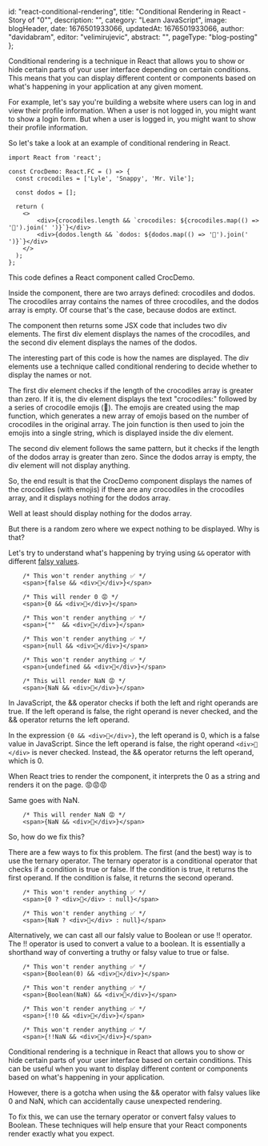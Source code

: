 
  id: "react-conditional-rendering",
  title: "Conditional Rendering in React - Story of \"0\"",
  description: "",
  category: "Learn JavaScript",
  image: blogHeader,
  date: 1676501933066,
  updatedAt: 1676501933066,
  author: "davidabram",
  editor: "velimirujevic",
  abstract: "",
  pageType: "blog-posting"
};

Conditional rendering is a technique in React that allows you to show or hide certain parts of your user interface depending on certain conditions. This means that you can display different content or components based on what's happening in your application at any given moment.

For example, let's say you're building a website where users can log in and view their profile information. When a user is not logged in, you might want to show a login form. But when a user is logged in, you might want to show their profile information.

So let's take a look at an example of conditional rendering in React.

```tsx
import React from 'react';

const CrocDemo: React.FC = () => {
  const crocodiles = ['Lyle', 'Snappy', 'Mr. Vile'];

  const dodos = [];

  return (
    <>
        <div>{crocodiles.length && `crocodiles: ${crocodiles.map(() => '🐊').join(' ')}`}</div>
        <div>{dodos.length && `dodos: ${dodos.map(() => '🦤').join(' ')}`}</div> 
    </>
  );
};

```



This code defines a React component called CrocDemo.

Inside the component, there are two arrays defined: crocodiles and dodos. The crocodiles array contains the names of three crocodiles, and the dodos array is empty. Of course that's the case, because dodos are extinct.

The component then returns some JSX code that includes two div elements. The first div element displays the names of the crocodiles, and the second div element displays the names of the dodos.

The interesting part of this code is how the names are displayed. The div elements use a technique called conditional rendering to decide whether to display the names or not.

The first div element checks if the length of the crocodiles array is greater than zero. If it is, the div element displays the text "crocodiles:" followed by a series of crocodile emojis (🐊). The emojis are created using the map function, which generates a new array of emojis based on the number of crocodiles in the original array. The join function is then used to join the emojis into a single string, which is displayed inside the div element.

The second div element follows the same pattern, but it checks if the length of the dodos array is greater than zero. Since the dodos array is empty, the div element will not display anything.

So, the end result is that the CrocDemo component displays the names of the crocodiles (with emojis) if there are any crocodiles in the crocodiles array, and it displays nothing for the dodos array.

Well at least should display nothing for the dodos array.

<Demo>

  <Island deferUntil="visible">
    <CrocDemo />
  </Island>

</Demo>

But there is a random zero where we expect nothing to be displayed. Why is that?

Let's try to understand what's happening by trying using `&&` operator with different [falsy values](https://developer.mozilla.org/en-US/docs/Glossary/Falsy). 

```tsx
    /* This won't render anything ✅ */
    <span>{false && <div>👋</div>}</span>

    /* This will render 0 😡 */
    <span>{0 && <div>👋</div>}</span>

    /* This won't render anything ✅ */
    <span>{""  && <div>👋</div>}</span>

    /* This won't render anything ✅ */
    <span>{null && <div>👋</div>}</span>

    /* This won't render anything ✅ */
    <span>{undefined && <div>👋</div>}</span>

    /* This will render NaN 😡 */
    <span>{NaN && <div>👋</div>}</span>
```
In JavaScript, the && operator checks if both the left and right operands are true. If the left operand is false, the right operand is never checked, and the && operator returns the left operand.

In the expression ```{0 && <div>👋</div>}```, the left operand is 0, which is a false value in JavaScript. Since the left operand is false, the right operand ```<div>👋</div>``` is never checked. Instead, the && operator returns the left operand, which is 0. 

When React tries to render the component, it interprets the 0 as a string and renders it on the page. 😡😡😡

Same goes with NaN. 

```tsx
    /* This will render NaN 😡 */
    <span>{NaN && <div>👋</div>}</span>
```

So, how do we fix this?

There are a few ways to fix this problem. The first (and the best) way is to use the ternary operator. The ternary operator is a conditional operator that checks if a condition is true or false. If the condition is true, it returns the first operand. If the condition is false, it returns the second operand.

```tsx
    /* This won't render anything ✅ */
    <span>{0 ? <div>👋</div> : null}</span>

    /* This won't render anything ✅ */
    <span>{NaN ? <div>👋</div> : null}</span>

```

Alternatively, we can cast all our falsly value to Boolean or use !! operator. 
The !! operator is used to convert a value to a boolean. It is essentially a shorthand way of converting a truthy or falsy value to true or false.

```tsx
    /* This won't render anything ✅ */
    <span>{Boolean(0) && <div>👋</div>}</span>

    /* This won't render anything ✅ */
    <span>{Boolean(NaN) && <div>👋</div>}</span>

    /* This won't render anything ✅ */
    <span>{!!0 && <div>👋</div>}</span>

    /* This won't render anything ✅ */
    <span>{!!NaN && <div>👋</div>}</span>
```

Conditional rendering is a technique in React that allows you to show or hide certain parts of your user interface based on certain conditions. This can be useful when you want to display different content or components based on what's happening in your application.

However, there is a gotcha when using the && operator with falsy values like 0 and NaN, which can accidentally cause unexpected rendering.

To fix this, we can use the ternary operator or convert falsy values to Boolean. These techniques will help ensure that your React components render exactly what you expect.



